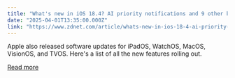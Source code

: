 ```yaml
---
title: "What's new in iOS 18.4? AI priority notifications and 9 other big updates"
date: "2025-04-01T13:35:00.000Z"
link: "https://www.zdnet.com/article/whats-new-in-ios-18-4-ai-priority-notifications-and-9-other-big-updates/"
---
```


Apple also released software updates for iPadOS, WatchOS, MacOS, VisionOS, and TVOS. Here's a list of all the new features rolling out.

[Read more](https://www.zdnet.com/article/whats-new-in-ios-18-4-ai-priority-notifications-and-9-other-big-updates/)
